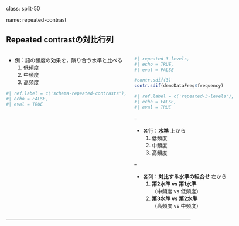 class: split-50

name: repeated-contrast

## Repeated contrastの対比行列

::: columns

:::: pull-left

- 例：語の頻度の効果を，隣り合う水準と比べる
    1. 低頻度
    2. 中頻度
    3. 高頻度

```r
#| ref.label = c('schema-repeated-contrasts'),
#| echo = FALSE,
#| eval = TRUE
```

::::

:::: pull-right

```r
#| repeated-3-levels,
#| echo = TRUE,
#| eval = FALSE

#contr.sdif(3)
contr.sdif(demoDataFreq$frequency)
```

```r
#| ref.label = c('repeated-3-levels'),
#| echo = FALSE,
#| eval = TRUE
```

--

- 各行：**水準** 上から
    1. 低頻度
    2. 中頻度
    3. 高頻度

--

- 各列：**対比する水準の組合せ** 左から
    1. **第2水準 vs 第1水準**  
      （中頻度 vs 低頻度）
    2. **第3水準 vs 第2水準**  
      （高頻度 vs 中頻度）


::::

:::

---